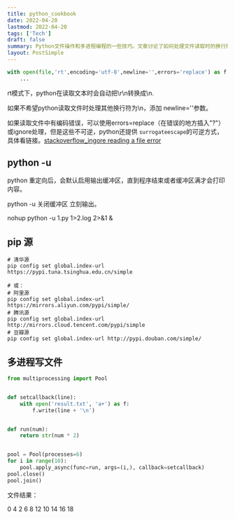 ```yaml
---
title: python_cookbook
date: 2022-04-20
lastmod: 2022-04-20
tags: ['Tech']
draft: false
summary: Python文件操作和多进程编程的一些技巧。文章讨论了如何处理文件读取时的换行符和编码错误，介绍了Python的-u选项用于关闭输出缓冲，并提供了设置pip源的方法。最后，文章展示了一个使用多进程写文件的Python代码示例。
layout: PostSimple
---
```


```python
with open(file,'rt',encoding='utf-8',newline='',errors='replace') as f:
	...
```

rt模式下，python在读取文本时会自动把\r\n转换成\n.

如果不希望python读取文件时处理其他换行符为\n，添加 newline=''参数。

如果读取文件中有编码错误，可以使用errors=replace（在错误的地方插入"?"）或ignore处理，但是这些不可逆，python还提供 `surrogateescape`的可逆方式，具体看链接。[stackoverflow_ingore reading a file error](https://stackoverflow.com/questions/24616678/unicodedecodeerror-in-python-when-reading-a-file-how-to-ignore-the-error-and-ju)

## python -u

python 重定向后，会默认启用输出缓冲区，直到程序结束或者缓冲区满才会打印内容。

python -u 关闭缓冲区 立刻输出。

nohup python -u 1.py 1>2.log 2>&1 &

## pip 源

```markd
# 清华源
pip config set global.index-url https://pypi.tuna.tsinghua.edu.cn/simple

# 或：
# 阿里源
pip config set global.index-url https://mirrors.aliyun.com/pypi/simple/
# 腾讯源
pip config set global.index-url http://mirrors.cloud.tencent.com/pypi/simple
# 豆瓣源
pip config set global.index-url http://pypi.douban.com/simple/
```

## 多进程写文件

```python
from multiprocessing import Pool


def setcallback(line):
    with open('result.txt', 'a+') as f:
        f.write(line + '\n')


def run(num):
    return str(num * 2)


pool = Pool(processes=6)
for i in range(10):
    pool.apply_async(func=run, args=(i,), callback=setcallback)
pool.close()
pool.join()
```

文件结果：

0
4
2
6
8
12
10
14
16
18
